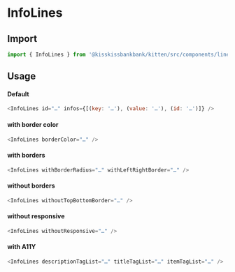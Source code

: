 
<Meta title="Lines" component={InfoLines} />

# InfoLines

## Import

```js
import { InfoLines } from '@kisskissbankbank/kitten/src/components/lines/info-lines'
```

## Usage

<Canvas>
  <Story name="InfoLines" story={stories.Default} />
</Canvas>

#### Default

```js
<InfoLines id="…" infos={[(key: '…'), (value: '…'), (id: '…')]} />
```

#### with border color

```js
<InfoLines borderColor="…" />
```

#### with borders

```js
<InfoLines withBorderRadius="…" withLeftRightBorder="…" />
```

#### without borders

```js
<InfoLines withoutTopBottomBorder="…" />
```

#### without responsive

```js
<InfoLines withoutResponsive="…" />
```

#### with A11Y

```js
<InfoLines descriptionTagList="…" titleTagList="…" itemTagList="…" />
```
